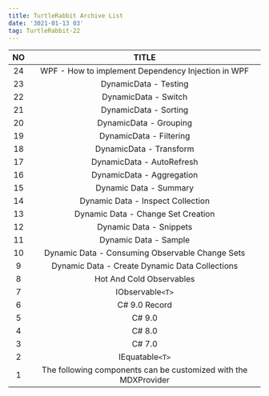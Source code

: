 ```yaml
---
title: TurtleRabbit Archive List
date: '3021-01-13 03'
tag: TurtleRabbit-22
---
```


|NO|TITLE|
|:-:|:-:|
|24|WPF - How to implement Dependency Injection in WPF|
|23|DynamicData - Testing|
|22|DynamicData - Switch|
|21|DynamicData - Sorting|
|20|DynamicData - Grouping|
|19|DynamicData - Filtering|
|18|DynamicData - Transform|
|17|DynamicData - AutoRefresh|
|16|DynamicData - Aggregation|
|15|Dynamic Data - Summary|
|14|Dynamic Data - Inspect Collection|
|13|Dynamic Data - Change Set Creation|
|12|Dynamic Data - Snippets|
|11|Dynamic Data - Sample|
|10|Dynamic Data - Consuming Observable Change Sets|
|9|Dynamic Data - Create Dynamic Data Collections|
|8|Hot And Cold Observables|
|7|IObservable`<T>`|
|6|C# 9.0 Record|
|5|C# 9.0|
|4|C# 8.0|
|3|C# 7.0|
|2|IEquatable`<T>`|
|1|The following components can be customized with the MDXProvider|